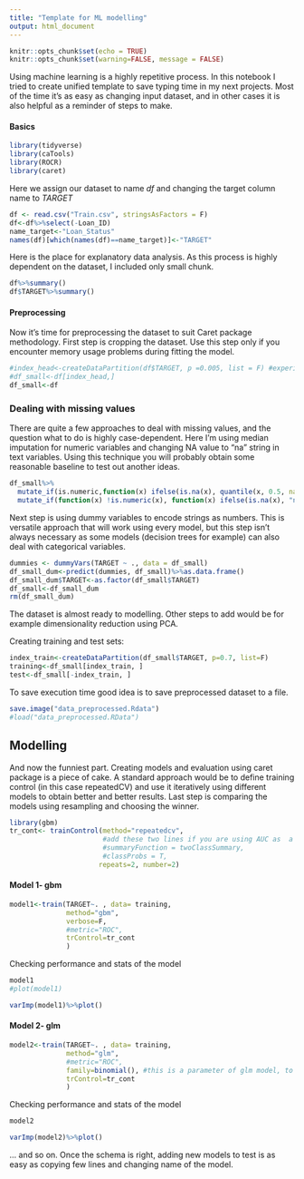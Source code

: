 ```yaml
---
title: "Template for ML modelling"
output: html_document
---
```


```r
knitr::opts_chunk$set(echo = TRUE)
knitr::opts_chunk$set(warning=FALSE, message = FALSE)
```
Using machine learning is a highly repetitive process. In this notebook I tried to create unified template to save typing time in my next projects. Most of the time it's as easy as changing input dataset, and in other cases it is also helpful as a reminder of steps to make. 

#### Basics 
```r
library(tidyverse)
library(caTools)
library(ROCR)
library(caret)

```

Here we assign our dataset to name *df* and changing the target column name to *TARGET*
```r
df <- read.csv("Train.csv", stringsAsFactors = F)
df<-df%>%select(-Loan_ID)
name_target<-"Loan_Status"
names(df)[which(names(df)==name_target)]<-"TARGET"
```

Here is the place for explanatory data analysis. As this process is highly dependent on the dataset, I included only small chunk.
```r
df%>%summary()
df$TARGET%>%summary()
```

#### Preprocessing
Now it's time for preprocessing the dataset to suit Caret package methodology. First step is cropping the dataset. Use this step only if you encounter memory usage problems during fitting the model.
```r

#index_head<-createDataPartition(df$TARGET, p =0.005, list = F) #experiment with p value, the more data you leave unchaged the better for the accuracy.
#df_small<-df[index_head,]
df_small<-df
```

### Dealing with missing values
There are quite a few approaches to deal with missing values, and the question what to do is highly case-dependent. Here I'm using median imputation for numeric variables and changing NA value to "na" string in text variables. Using this technique you will probably obtain some reasonable baseline to test out another ideas.

```r

df_small%>%
  mutate_if(is.numeric,function(x) ifelse(is.na(x), quantile(x, 0.5, na.rm=T)%>%as.numeric(), x))%>%   #numeric variables
  mutate_if(function(x) !is.numeric(x), function(x) ifelse(is.na(x), "na", x))->df_small
```



Next step is using dummy variables to encode strings as numbers. This is versatile approach that will work using every model, but this step isn't always necessary as some models (decision trees for example) can also deal with categorical variables.

```r
dummies <- dummyVars(TARGET ~ ., data = df_small)
df_small_dum<-predict(dummies, df_small)%>%as.data.frame()
df_small_dum$TARGET<-as.factor(df_small$TARGET)
df_small<-df_small_dum
rm(df_small_dum)
```

The dataset is almost ready to modelling. Other steps to add would be for example dimensionality reduction using PCA. 


Creating training and test sets:
```r
index_train<-createDataPartition(df_small$TARGET, p=0.7, list=F)
training<-df_small[index_train, ]
test<-df_small[-index_train, ]

```

To save execution time good idea is to save preprocessed dataset to a file.
```r
save.image("data_preprocessed.Rdata")
#load("data_preprocessed.RData")
```

## Modelling

And now the funniest part. Creating models and evaluation using caret package is a piece of cake. A standard approach would be to define training control (in this case repeatedCV) and use it iteratively using different models to obtain better and better results. Last step is comparing the models using resampling and choosing the winner.
```r
library(gbm)
tr_cont<- trainControl(method="repeatedcv", 
                       #add these two lines if you are using AUC as  a metric:
                       #summaryFunction = twoClassSummary, 
                       #classProbs = T, 
                      repeats=2, number=2)

```

#### Model 1- gbm
```r
model1<-train(TARGET~. , data= training,
              method="gbm",
              verbose=F,
              #metric="ROC",
              trControl=tr_cont
              )
```

Checking performance and stats of the model
```r
model1
#plot(model1)
```

```r
varImp(model1)%>%plot()
```

#### Model 2- glm
```r
model2<-train(TARGET~. , data= training,
              method="glm", 
              #metric="ROC",
              family=binomial(), #this is a parameter of glm model, to remove in other models
              trControl=tr_cont
              )
```

Checking performance and stats of the model
```r
model2
```

```r
varImp(model2)%>%plot()
```



... and so on. Once the schema is right, adding new models to test is as easy as copying few lines and changing name of the model.

